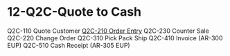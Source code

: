 # 12-Q2C-Quote to Cash
Q2C-110 Quote Customer
[Q2C-210 Order Entry](./12-Q2C-Quote-to-Cash/Q2C-210-Order-Entry)
Q2C-230 Counter Sale
Q2C-220 Change Order
Q2C-310 Pick Pack Ship
Q2C-410 Invoice (AR-300 EUP)
Q2C-510 Cash Receipt (AR-305 EUP)